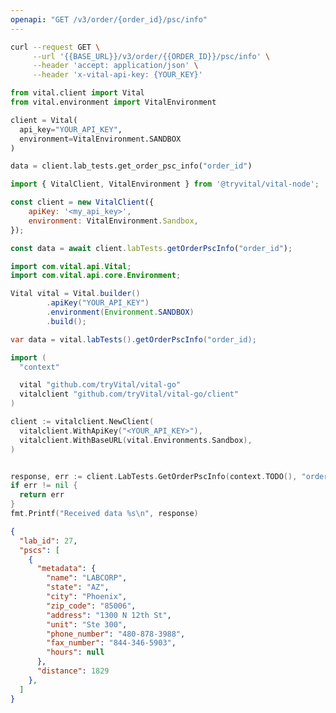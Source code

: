 ```yaml
---
openapi: "GET /v3/order/{order_id}/psc/info"
---
```


<RequestExample>

```bash cURL
curl --request GET \
     --url '{{BASE_URL}}/v3/order/{{ORDER_ID}}/psc/info' \
     --header 'accept: application/json' \
     --header 'x-vital-api-key: {YOUR_KEY}'
```

```python Python
from vital.client import Vital
from vital.environment import VitalEnvironment

client = Vital(
  api_key="YOUR_API_KEY",
  environment=VitalEnvironment.SANDBOX
)

data = client.lab_tests.get_order_psc_info("order_id")
```


```javascript Node
import { VitalClient, VitalEnvironment } from '@tryvital/vital-node';

const client = new VitalClient({
    apiKey: '<my_api_key>',
    environment: VitalEnvironment.Sandbox,
});

const data = await client.labTests.getOrderPscInfo("order_id");
```

```java Java
import com.vital.api.Vital;
import com.vital.api.core.Environment;

Vital vital = Vital.builder()
        .apiKey("YOUR_API_KEY")
        .environment(Environment.SANDBOX)
        .build();

var data = vital.labTests().getOrderPscInfo("order_id);
```

```go Go
import (
  "context"

  vital "github.com/tryVital/vital-go"
  vitalclient "github.com/tryVital/vital-go/client"
)

client := vitalclient.NewClient(
  vitalclient.WithApiKey("<YOUR_API_KEY>"),
  vitalclient.WithBaseURL(vital.Environments.Sandbox),
)


response, err := client.LabTests.GetOrderPscInfo(context.TODO(), "order_id)
if err != nil {
  return err
}
fmt.Printf("Received data %s\n", response)
```

</RequestExample>

<ResponseExample>

```json Response
{
  "lab_id": 27,
  "pscs": [
    {
      "metadata": {
        "name": "LABCORP",
        "state": "AZ",
        "city": "Phoenix",
        "zip_code": "85006",
        "address": "1300 N 12th St",
        "unit": "Ste 300",
        "phone_number": "480-878-3988",
        "fax_number": "844-346-5903",
        "hours": null
      },
      "distance": 1829
    },
  ]
}
```

</ResponseExample>
